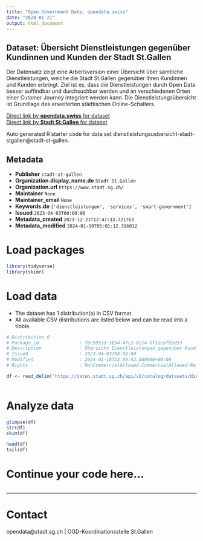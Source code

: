 ```yaml
---
title: "Open Government Data, opendata.swiss"
date: "2024-01-21"
output: html_document
---
```


## Dataset: Übersicht Dienstleistungen gegenüber Kundinnen und Kunden der Stadt St.Gallen

Der Datensatz zeigt eine Arbeitsversion einer Übersicht über sämtliche Dienstleistungen, welche die Stadt St.Gallen gegenüber Ihren Kundinnen und Kunden erbringt. Ziel ist es, dass die Dienstleistungen durch Open Data besser auffindbar und durchsuchbar werden und an verschiedenen Orten einer Cutomer Journey integriert werden kann. Die Dienstleistungsübersicht ist Grundlage des erweiterten städtischen Online-Schalters.

[Direct link by **opendata.swiss** for dataset](https://opendata.swiss/de/dataset/ubersicht-dienstleistungen-gegenuber-kundinnen-und-kunden-der-stadt-st-gallen)<br>
[Direct link by **Stadt St.Gallen** for dataset](https://daten.stadt.sg.ch/explore/dataset/dienstleistungsuebersicht-stadt-stgallen/)

Auto generated R starter code for data set dienstleistungsuebersicht-stadt-stgallen@stadt-st-gallen.

## Metadata

- **Publisher** `stadt-st-gallen`
- **Organization.display_name.de** `Stadt St.Gallen`
- **Organization.url** `https://www.stadt.sg.ch/`
- **Maintainer** `None`
- **Maintainer_email** `None`
- **Keywords.de** `['dienstleistungen', 'services', 'smart-government']`
- **Issued** `2023-04-03T00:00:00`
- **Metadata_created** `2023-12-21T12:47:33.721763`
- **Metadata_modified** `2024-01-19T05:01:12.316012`


# Load packages

```r

library(tidyverse)
library(skimr)

```

# Load data

-   The dataset has 1 distribution(s) in CSV format.
-   All available CSV distributions are listed below and can be read into a tibble.

```r

# Distribution 0
# Package_id               : f8c59533-5b54-47c2-8c14-bf1ecbf65d53
# Description              : Übersicht Dienstleistungen gegenüber Kundinnen und Kunden der Stadt St.Gallen (csv)
# Issued                   : 2023-04-03T00:00:00
# Modified                 : 2024-01-18T23:09:42.880000+00:00
# Rights                   : NonCommercialAllowed-CommercialAllowed-ReferenceRequired

df <- read_delim('https://daten.stadt.sg.ch/api/v2/catalog/datasets/dienstleistungsuebersicht-stadt-stgallen/exports/csv')



```

# Analyze data

```r

glimpse(df)
str(df)
skim(df)

head(df)
tail(df)

```

# Continue your code here...

```r

```

------------------------------------------------------------------------

# Contact

opendata@stadt.sg.ch | OGD-Koordinationsstelle St.Gallen
